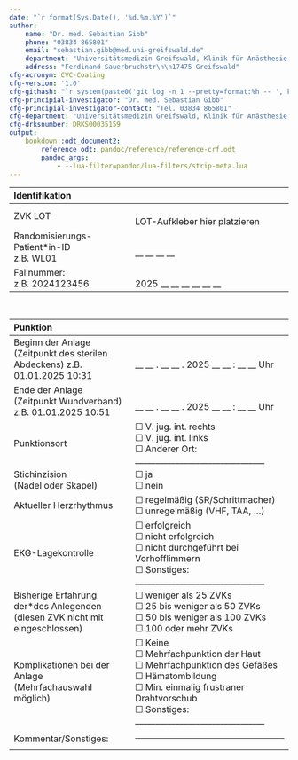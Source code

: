 ```yaml
---
date: "`r format(Sys.Date(), '%d.%m.%Y')`"
author:
    name: "Dr. med. Sebastian Gibb"
    phone: "03834 865801"
    email: "sebastian.gibb@med.uni-greifswald.de"
    department: "Universitätsmedizin Greifswald, Klinik für Anästhesie, Intensiv-, Notfall- und Schmerzmedizin"
    address: "Ferdinand Sauerbruchstr\n\n17475 Greifswald"
cfg-acronym: CVC-Coating
cfg-version: '1.0'
cfg-githash: "`r system(paste0('git log -n 1 --pretty=format:%h -- ', knitr::current_input()), intern = TRUE)`"
cfg-principial-investigator: "Dr. med. Sebastian Gibb"
cfg-principial-investigator-contact: "Tel. 03834 865801"
cfg-department: "Universitätsmedizin Greifswald, Klinik für Anästhesie, Intensiv-, Notfall- und Schmerzmedizin"
cfg-drksnumber: DRKS00035159
output:
    bookdown::odt_document2:
        reference_odt: pandoc/reference/reference-crf.odt
        pandoc_args:
            - --lua-filter=pandoc/lua-filters/strip-meta.lua
---
```


+---------------------------------+-------------------------------------------+
| Identifikation                                                              |
+:================================+:==========================================+
| ZVK LOT \                       | \                                         |
|                                 | LOT-Aufkleber hier platzieren             |
+---------------------------------+-------------------------------------------+
| Randomisierungs-Patient\*in-ID\ | \                                         |
| z.B. WL01                       | __ __ __ __                               |
+---------------------------------+-------------------------------------------+
| Fallnummer:                   \ | \                                         |
| z.B. 2024123456                 | 2025 __ __ __ __ __ __                    |
+---------------------------------+-------------------------------------------+

 \

+---------------------------------+-------------------------------------------+
| Punktion                                                                    |
+:================================+:==========================================+
| Beginn der Anlage               |                                           |
| (Zeitpunkt des sterilen         |                                           |
| Abdeckens)                      | \                                         |
| z.B. 01.01.2025 10:31           | __ __ . __ __ . 2025  __ __ : __ __ Uhr   |
+---------------------------------+-------------------------------------------+
| Ende der Anlage                 |                                           |
| (Zeitpunkt Wundverband)         | \                                         |
| z.B. 01.01.2025 10:51           | __ __ . __ __ . 2025  __ __ : __ __ Uhr   |
+---------------------------------+-------------------------------------------+
| Punktionsort                    | &#9744; V. jug. int. rechts \             |
|                                 | &#9744; V. jug. int. links \              |
|                                 | &#9744; Anderer Ort:                      |
|                                 | ________________________________          |
+---------------------------------+-------------------------------------------+
| Stichinzision \                 | &#9744; ja \                              |
| (Nadel oder Skapel)             | &#9744; nein                              |
+---------------------------------+-------------------------------------------+
| Aktueller Herzrhythmus \        | &#9744; regelmäßig (SR/Schrittmacher)\    |
|                                 | &#9744; unregelmäßig (VHF, TAA, ...)      |
+---------------------------------+-------------------------------------------+
| EKG-Lagekontrolle \             | &#9744; erfolgreich \                     |
|                                 | &#9744; nicht erfolgreich \               |
|                                 | &#9744; nicht durchgeführt bei            |
|                                 | Vorhofflimmern \                          |
|                                 | &#9744; Sonstiges:                        |
|                                 | ________________________________          |
+---------------------------------+-------------------------------------------+
| Bisherige Erfahrung der\*des    | &#9744; weniger als 25 ZVKs \             |
| Anlegenden \                    | &#9744; 25 bis weniger als 50 ZVKs \      |
| (diesen ZVK nicht mit           | &#9744; 50 bis weniger als 100 ZVKs \     |
| eingeschlossen)                 | &#9744; 100 oder mehr ZVKs                |
+---------------------------------+-------------------------------------------+
| Komplikationen bei der Anlage \ | &#9744; Keine \                           |
| (Mehrfachauswahl möglich)       | &#9744; Mehrfachpunktion der Haut \       |
|                                 | &#9744; Mehrfachpunktion des Gefäßes \    |
|                                 | &#9744; Hämatombildung \                  |
|                                 | &#9744; Min. einmalig frustraner          |
|                                 | Drahtvorschub \                           |
|                                 | &#9744; Sonstiges:                        |
|                                 | ________________________________          |
+---------------------------------+-------------------------------------------+
| Kommentar/Sonstiges:            | ________________________________          |
+---------------------------------+-------------------------------------------+
